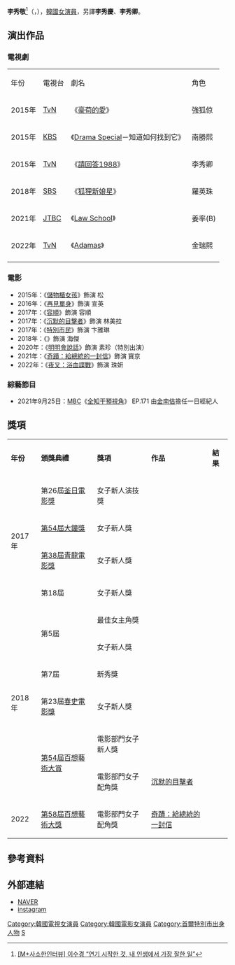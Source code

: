 {{Distinguish|李水京}}
{{藝人
| 姓名 = 李秀敬
| 類型 = 女演員
| 圖片 = 190515 영화 '기묘한 가족' 제작보고회 이수경.jpg
| 圖片尺寸 = 
| 圖片簡介 = 
| 本名 = 
| 外文名 = 이수경
| 外文 = ko
| 羅馬拼音 = Lee Soo Kyung
| 英文名 = 
| 暱稱 = 
| 其他藝名 = 
| 國籍 = {{KOR}}
| 出生日期 = {{birth_date_and_age|1996|10|24}}
| 出生地點 = {{KOR}}[[首爾特別市|首爾特別市]]
| 宗教信仰 = 
| 語言 = [[韓語|韓語]]
| 職業 = [[演員|演員]]
| 教育程度 = 
| 出道作品 = 
| 出道日期 = 2015年
| 代表作品 = 
| 活躍年代 = 
| 唱片公司 = 
| 經紀公司 = [[GILSTORY娱乐|GILSTORY娱乐]]
| 相關團體 = 
| 網站 = 
| paeksangartsawards = {{Awards|電影部門 女子配角獎|[[第54屆百想藝術大賞|2018]]|《[[沉默的目擊者|沉默的目擊者]]》|林美拉|||||[[第58屆百想藝術大獎|2022]]|《[[奇蹟：給總統的一封信|奇蹟：給總統的一封信]]》|寶京}}
}}

'''李秀敬'''<ref>[https://m.entertain.naver.com/read?oid=057&aid=0001150261 <nowiki>[M+사소한인터뷰]</nowiki> 이수경 “연기 시작한 것, 내 인생에서 가장 잘한 일”]</ref>（{{lang-ko|'''이수경'''}}，{{bd|1996年|10月24日}}），[[韓國|韓國]][[女演員|女演員]]，另譯'''李秀慶'''、'''李秀卿'''。

== 演出作品 ==
=== 電視劇 ===
{|class="wikitable" style="text-align:center"
|- style="background:cornflowerblue; color:white; font-weight:bold"
| 年份 || 電視台 || 劇名 || 角色
|-
| 2015年||[[TvN|TvN]]||《[[豪苟的愛|豪苟的愛]]》|| 強狐倞
|-
| 2015年||[[韓國放送公社|KBS]]||《[[KBS_Drama_Special|Drama Special]]－知道如何找到它》|| 南勝熙
|-
| 2015年||[[TvN|TvN]]||《[[請回答1988|請回答1988]]》|| 李秀卿
|-
| 2018年||[[SBS|SBS]]||《[[狐狸新娘星|狐狸新娘星]]》|| 羅英珠
|-
| 2021年||[[JTBC|JTBC]]||《[[Law_School|Law School]]》|| 姜率(B)
|-
|2022年
|[[TvN|TvN]]
|《[[Adamas|Adamas]]》
|金瑞熙
|-
|}

=== 電影 ===
*2015年：《[[儲物櫃女孩|儲物櫃女孩]]》飾演 松
*2016年：《[[再見單身|再見單身]]》飾演 宣英
*2017年：《[[容順|容順]]》飾演 容順
*2017年：《[[沉默的目擊者|沉默的目擊者]]》飾演 林美拉
*2017年：《[[特別市民|特別市民]]》飾演 卞雅琳
*2018年：《{{link-ko|奇妙的家族|기묘한 가족}}》飾演 海傑
*2020年：《[[明明會說話|明明會說話]]》飾演 素珍（特別出演）
*2021年：《[[奇蹟：給總統的一封信|奇蹟：給總統的一封信]]》飾演 寶京
*2022年：《[[夜叉：浴血谍战|夜叉：浴血諜戰]]》飾演 珠妍

=== 綜藝節目 ===
*2021年9月25日：[[MBC|MBC]]《[[全知干預視角|全知干預視角]]》 EP.171 由[[金南佶|金南佶]]擔任一日經紀人

== 獎項 ==
{| class="wikitable" width="60%"
|- style="background:cornflowerblue; color:white" align=center
|'''年份'''||'''頒獎典禮'''||'''獎項'''||'''作品'''||'''結果'''
|-
|rowspan=4|2017年||第26屆[[釜日電影獎|釜日電影獎]]||女子新人演技獎||rowspan=9|{{link-ko|容順|용순}}||{{nom}}
|-
|[[第54屆大鐘獎|第54屆大鐘獎]]||女子新人獎||{{nom}}
|-
|[[第38屆青龍電影獎|第38屆青龍電影獎]]||女子新人獎||{{nom}}
|-
|第18屆{{link-ko|年度女性電影人獎|올해의 여성영화인상}}||女子新人獎||{{won}}
|-
|rowspan=6|2018年||rowspan=2|第5屆{{link-ko|野花電影獎|들꽃영화상}}||最佳女主角獎||{{nom}}
|-
|女子新人獎||{{nom}}
|-
|第7屆{{link-ko|Marie Claire電影節|마리끌레르 영화제}}|| 新秀獎||{{won}}
|-
|第23屆[[春史電影獎|春史電影獎]]||女子新人獎||{{nom}}
|-
|rowspan=2|[[第54屆百想藝術大賞|第54屆百想藝術大賞]]||電影部門女子新人獎||{{nom}}
|-
|電影部門女子配角獎||[[沉默的目擊者|沉默的目擊者]]||{{won}}
|-
| 2022 || [[第58屆百想藝術大獎|第58屆百想藝術大獎]] ||電影部門女子配角獎 || [[奇蹟：給總統的一封信|奇蹟：給總統的一封信]] ||{{won}}
|}

== 參考資料 ==
{{reflist}}

== 外部連結 ==
*[http://search.naver.com/search.naver?sm=tab_hty.top&where=nexearch&ie=utf8&query=%EC%9D%B4%EC%88%98%EA%B2%BD NAVER]{{ko}}
*[https://www.instagram.com/xxiuzing  instagram]{{ko}}
{{百想藝術大獎電影部門女子配角獎}}
{{Hodoo Entertainment}}
{{DEFAULTSORT: Lee Soo Kyung}}
[[Category:韓國電視女演員|Category:韓國電視女演員]]
[[Category:韓國電影女演員|Category:韓國電影女演員]]
[[Category:首爾特別市出身人物|Category:首爾特別市出身人物]]
[[Category:李姓|S]]